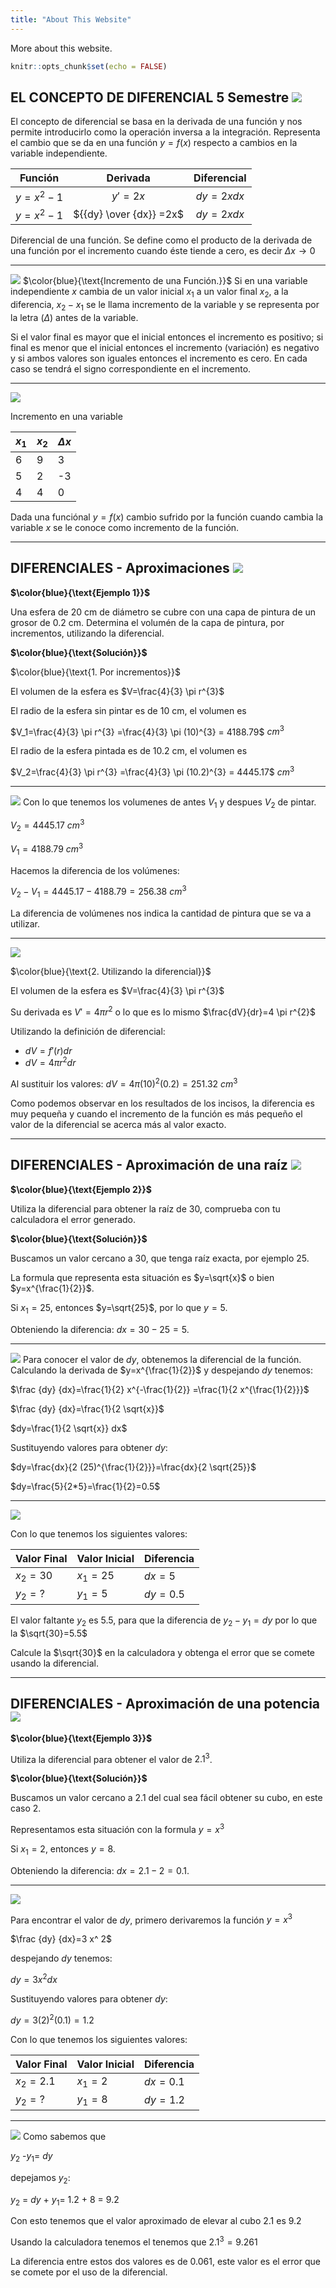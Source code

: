 ```yaml
---
title: "About This Website"
---
```


More about this website.



```r
knitr::opts_chunk$set(echo = FALSE)
```
## EL CONCEPTO DE DIFERENCIAL 5 Semestre ![](/home/ramon/Documentos/Calculo Integral 2021/htpres1/th.jpeg){width="10%," align="right"}

El concepto de diferencial se basa en la derivada de una función y nos permite introducirlo como  la operación inversa a la integración. Representa el cambio que se da en una función $y=f(x)$ respecto a cambios en la variable independiente. 

| Función |  Derivada|  Diferencial | 
|:---:|:---:|:---:|
|  $y=x^{2} - 1$ |  $y'=2x$ | $dy=2x dx$  |
|  $y=x^{2} - 1$ |  ${{dy} \over {dx}} =2x$ | $dy=2x dx$  |


Diferencial de una función. Se define como el producto de la derivada de una función por el incremento cuando éste tiende a cero, es decir $\Delta x \to 0$

---

![](th.jpeg){width="10%," align="right"}
$\color{blue}{\text{Incremento de una Función.}}$ Si en una variable independiente $x$ cambia de un valor inicial $x_1$ a un valor final $x_2$, a la diferencia, $x_2-x_1$ se le llama incremento de la variable y se representa por la letra $(\Delta)$ antes de la variable. 

Si el valor final es mayor que el inicial entonces el incremento es positivo; si final es menor que el inicial entonces el incremento (variación) es negativo y si ambos valores son iguales entonces el incremento es cero.  En cada caso se tendrá el signo correspondiente en el incremento.

---

![](th.jpeg){width="10%," align="right"}

Incremento en una variable

|  $x_1$ |  $x_2$ | $\Delta x$  |
|---|---|---|
|  6 |  9 | 3|
|  5 |  2 | -3|
|  4 |  4 | 0|

Dada una funciónal $y=f(x)$ cambio sufrido por la función cuando cambia la variable $x$ se le conoce como incremento de la función.

---

## DIFERENCIALES - Aproximaciones ![](esfera.png){width="20%," align="right"}


**$\color{blue}{\text{Ejemplo 1}}$**

Una esfera de 20 cm de diámetro se cubre con una capa de pintura de un grosor de 0.2 cm. Determina el volumén de la capa de pintura, por incrementos, utilizando la diferencial.

**$\color{blue}{\text{Solución}}$** 

$\color{blue}{\text{1. Por incrementos}}$

El volumen de la esfera es $V=\frac{4}{3} \pi r^{3}$

El radio de la esfera sin pintar es de 10 cm, el volumen es 

$V_1=\frac{4}{3} \pi r^{3} =\frac{4}{3} \pi (10)^{3} = 4188.79$ $cm^{3}$

El radio de la esfera pintada es de 10.2 cm, el volumen es 

$V_2=\frac{4}{3} \pi r^{3} =\frac{4}{3} \pi (10.2)^{3} = 4445.17$ $cm^{3}$

---

![](esfera.png){width="20%," align="right"}
Con lo que tenemos los volumenes de antes $V_1$ y despues $V_2$ de pintar.

$V_2 = 4445.17$ $cm^{3}$

$V_1 = 4188.79$ $cm^{3}$

Hacemos la diferencia de los volúmenes:

$V_2-V_1=4445.17-4188.79=256.38$ $cm^{3}$

La diferencia de volúmenes nos indica la cantidad de pintura que se va a utilizar.


---

![](esfera.png){width="20%," align="right"}

$\color{blue}{\text{2. Utilizando la diferencial}}$ 

El volumen de la esfera es $V=\frac{4}{3} \pi r^{3}$

Su derivada es $V'=4 \pi r^{2}$ o lo que es lo mismo $\frac{dV}{dr}=4 \pi r^{2}$

Utilizando la definición de diferencial:

+ $dV=f'(r)dr$
+ $dV=4 \pi r^{2}dr$

Al sustituir los valores: $dV=4 \pi (10)^{2}(0.2)=251.32$ $cm^{3}$

Como podemos observar en los resultados de los incisos, la diferencia es muy pequeña y cuando el incremento de la función es más pequeño el valor de la diferencial se acerca más al valor exacto.

---

## DIFERENCIALES - Aproximación de una raíz ![](raiz.jpg){width="100%," align="right"}

**$\color{blue}{\text{Ejemplo 2}}$** 

Utiliza la diferencial para obtener la raíz de 30, comprueba con tu calculadora el error generado.

**$\color{blue}{\text{Solución}}$** 

Buscamos un valor cercano a 30, que tenga raíz exacta, por ejemplo 25.

La formula que representa esta situación es $y=\sqrt{x}$ o bien $y=x^{\frac{1}{2}}$.

Si $x_1=25$, entonces $y=\sqrt{25}$, por lo que $y=5$.

Obteniendo la diferencia: $dx=30-25=5$.

---

![](raiz.jpg){width="100%," align="right"}
Para conocer el valor de $dy$, obtenemos la diferencial de la función. Calculando la derivada de $y=x^{\frac{1}{2}}$ y despejando $dy$ tenemos:

$\frac {dy}  {dx}=\frac{1}{2} x^{-\frac{1}{2}} =\frac{1}{2 x^{\frac{1}{2}}}$

$\frac {dy}  {dx}=\frac{1}{2 \sqrt{x}}$

$dy=\frac{1}{2 \sqrt{x}} dx$

Sustituyendo valores para obtener $dy$:

$dy=\frac{dx}{2 (25)^{\frac{1}{2}}}=\frac{dx}{2 \sqrt{25}}$

$dy=\frac{5}{2*5}=\frac{1}{2}=0.5$

---

![](raiz.jpg){width="100%," align="right"}

Con lo que tenemos los siguientes valores:

| Valor Final  |  Valor Inicial |  Diferencia | 
|---|---|---|
|  $x_2=30$ |  $x_1=25$ | $dx=5$    |
|  $y_2= ?$ |  $y_1=5$ | $dy=0.5$    |

El valor faltante $y_2$ es $5.5$, para que la diferencia de $y_2 - y_1 = dy$ por lo que la $\sqrt{30}=5.5$

Calcule la $\sqrt{30}$ en la calculadora y obtenga el error que se comete usando la diferencial.

---

## DIFERENCIALES - Aproximación de una potencia ![](potencia.jpeg){width="100%," align="right"}


**$\color{blue}{\text{Ejemplo 3}}$** 

Utiliza la diferencial para obtener el valor de $2.1^3$.

**$\color{blue}{\text{Solución}}$** 

Buscamos un valor cercano a 2.1 del cual sea fácil obtener su cubo, en este caso 2.

Representamos esta situación con la formula $y=x^3$ 

Si $x_1=2$, entonces $y=8$.

Obteniendo la diferencia: $dx=2.1-2=0.1$.

---

![](potencia.jpeg){width="100%," align="right"}

Para encontrar el valor de $dy$, primero derivaremos la función $y=x^3$

$\frac {dy}  {dx}=3 x^ 2$

despejando $dy$ tenemos:

$dy=3 x^ 2 dx$

Sustituyendo valores para obtener $dy$:

$dy=3 (2)^ 2 (0.1) = 1.2$

Con lo que tenemos los siguientes valores:

| Valor Final  |  Valor Inicial |  Diferencia | 
|---|---|---|
|  $x_2=2.1$ |  $x_1=2$ | $dx=0.1$    |
|  $y_2= ?$ |  $y_1=8$ | $dy=1.2$    |

---

![](potencia.jpeg){width="100%," align="right"}
Como sabemos que

$y_2$ -$y_1$= $dy$

depejamos $y_2$:

$y_2$ = $dy$ + $y_1$= 1.2 + 8 = 9.2

Con esto tenemos que el valor aproximado de elevar al cubo 2.1 es 9.2

Usando la calculadora tenemos el tenemos que $2.1 ^ 3 = 9.261$

La diferencia entre estos dos valores es de 0.061, este valor es el error que se comete por el uso de la diferencial.